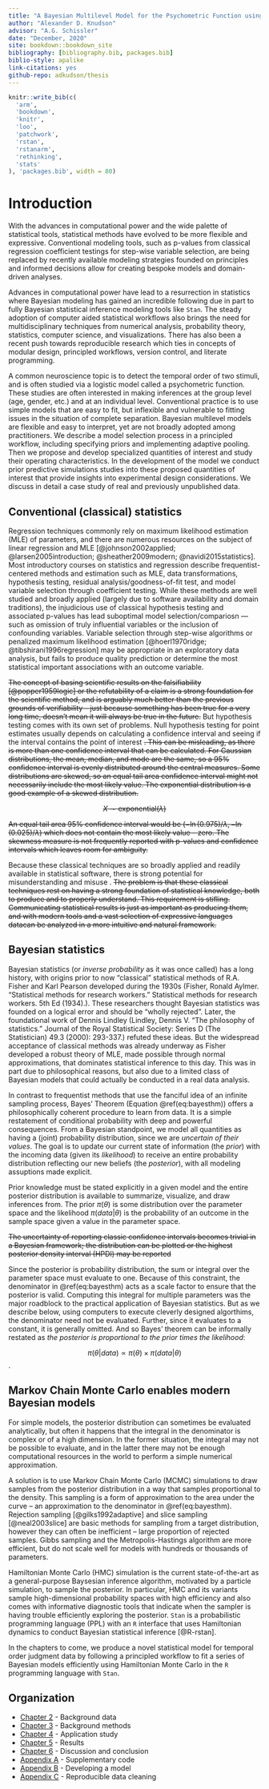 ```yaml
---
title: "A Bayesian Multilevel Model for the Psychometric Function using R and Stan"
author: "Alexander D. Knudson"
advisor: "A.G. Schissler"
date: "December, 2020"
site: bookdown::bookdown_site
bibliography: [bibliography.bib, packages.bib]
biblio-style: apalike
link-citations: yes
github-repo: adkudson/thesis
---
```


```r
knitr::write_bib(c(
  'arm',
  'bookdown', 
  'knitr', 
  'loo',
  'patchwork',
  'rstan', 
  'rstanarm', 
  'rethinking', 
  'stats' 
), 'packages.bib', width = 80)
```


# Introduction {#intro}


With the advances in computational power and the wide palette of statistical tools, statistical methods have evolved to be more flexible and expressive. Conventional modeling tools, such as p-values from classical regression coefficient testings for step-wise variable selection, are being replaced by recently available modeling strategies founded on principles and informed decisions allow for creating bespoke models and domain-driven analyses.


Advances in computational power have lead to a resurrection in statistics where Bayesian modeling has gained an incredible following due in part to fully Bayesian statistical inference modeling tools like `Stan`. The steady adoption of computer aided statistical workflows also brings the need for multidisciplinary techniques from numerical analysis, probability theory, statistics, computer science, and visualizations. There has also been a recent push towards reproducible research which ties in concepts of modular design, principled workflows, version control, and literate programming.



A common neuroscience topic is to detect the temporal order of two stimuli, and is often studied via a logistic model called a psychometric function. These studies are often interested in making inferences at the group level (age, gender, etc.) and at an individual level. Conventional practice is to use simple models that are easy to fit, but inflexible and vulnerable to fitting issues in the situation of complete separation. Bayesian multilevel models are flexible and easy to interpret, yet are not broadly adopted among practitioners. We describe a model selection process in a principled workflow, including specifying priors and implementing adaptive pooling. Then we propose and develop specialized quantities of interest and study their operating characteristics. In the development of the model we conduct prior predictive simulations studies into these proposed quantities of interest that provide insights into experimental design considerations. We discuss in detail a case study of real and previously unpublished data.


## Conventional (classical) statistics 

Regression techniques commonly rely on maximum likelihood estimation (MLE) of parameters, and there are numerous resources on the subject of linear regression and MLE [@johnson2002applied; @larsen2005introduction; @sheather2009modern; @navidi2015statistics]. Most introductory courses on statistics and regression describe frequentist-centered methods and estimation such as MLE, data transformations, hypothesis testing, residual analysis/goodness-of-fit test, and model variable selection through coefficient testing. While these methods are well studied and broadly applied (largely due to software availability and domain traditions), the injudicious use of classical hypothesis testing and associated p-values has lead suboptimal model selection/compariosn --- such as omission of truly influential variables or the inclusion of confounding variables. Variable selection through step-wise algorithms or penalized maximum likelihood estimation [@hoerl1970ridge; @tibshirani1996regression] may be appropriate in an exploratory data analysis, but fails to produce quality prediction or determine the most statistical important associations with an outcome variable.

<!-- mention/cite Statistical Methods for Research Workers -->

<!-- What is the main point of the discussion below? I didn't get the whole CI thing. If you want to critique CIs, I would focus on the fact that frequentist believe in a infinite sampling process that didn't happen (and you can't say with probability how often your CI captures the parameter). Further many CIs are approximate and don't have the right coverage. I'd focus the limitation that data summarization is information poor compared to a full distribution.-->

~~The concept of basing scientific results on the falsifiability [@popper1959logic] or the refutability of a claim is a strong foundation for the scientific method, and is arguably much better than the previous grounds of verifiability -- just because something has been true for a very long time, doesn't mean it will always be true in the future.~~ But hypothesis testing comes with its own set of problems. Null hypothesis testing for point estimates usually depends on calculating a confidence interval and seeing if the interval contains the point of interest <!-- this is not true usually. CIs are used to estimate and sometimes correspond exactly with an hypothesis test. Consider the 1-prop z test and the 1-prop z interval. they do not agree in general as the CI uses p_bar whereas in testing z is formed from the null value p0. -->
~~. This can be misleading, as there is more than one confidence interval that can be calculated. For Gaussian distributions, the mean, median, and mode are the same, so a 95% confidence interval is evenly distributed around the central measures. Some distributions are skewed, so an equal tail area confidence interval might not necessarily include the most likely value. The exponential distribution is a good example of a skewed distribution.~~


~~$$X \sim \mathrm{exponential} (\lambda)$$~~


~~An equal tail area 95% confidence interval would be $\left(-\ln(0.975)/\lambda, -\ln(0.025)/\lambda\right)$ which does not contain the most likely value -- zero. The skewness measure is not frequently reported with p-values and confidence intervals which leaves room for ambiguity.~~


Because these classical techniques are so broadly applied and readily available in statistical software, there is strong potential for misunderstanding and misuse <!-- same could be said for using stan... -->. ~~The problem is that these classical techniques rest on having a strong foundation of statistical knowledge, both to produce and to properly understand. This requirement is stifling. Communicating statistical results is just as important as producing them, and with modern tools and a vast selection of expressive languages datacan be analyzed in a more intuitive and natural framework.~~ <!-- I would agree that you need more stat knowledge to properly fit a model in stan then to use base::lm() properly -->


## Bayesian statistics

<!-- some of this you may want to move to the above section -->

Bayesian statistics (or *inverse probability* as it was once called) has a long history, with origins prior to now "classical" statistical methods  of R.A. Fisher and Karl Pearson developed during the 1930s (Fisher, Ronald Aylmer. "Statistical methods for research workers." Statistical methods for research workers. 5th Ed (1934).). These researchers thought Bayesian statistics was founded on a logical error and should be "wholly rejected". Later, the foundational work of Dennis Lindley (Lindley, Dennis V. "The philosophy of statistics." Journal of the Royal Statistical Society: Series D (The Statistician) 49.3 (2000): 293-337.) refuted these ideas. But the widespread acceptance of classical methods was already underway as Fisher developed a robust theory of MLE, made possible through normal approximations, that dominates statistical inference to this day. This was in part due to philosophical reasons, but also due to a limited class of Bayesian models that could actually be conducted in a real data analysis.

In contrast to frequentist methods that use the fanciful idea of an infinite sampling process, Bayes' Theorem (Equation \@ref(eq:bayesthm)) offers a philosophically coherent procedure to learn from data. It is a simple restatement of conditional probability with deep and powerful consequences. From a Bayesian standpoint, we model all quantities as having a (joint) probability distribution, since we are *uncertain of their values*. The goal is to update our current state of information (the *prior*) with the incoming data (given its *likelihood*) to receive an entire probability distribution reflecting our new beliefs (the *posterior*), with all modeling assuptions made explicit.

\begin{equation}
  P(\theta | data) = \frac{P(data | \theta)\cdot P(\theta)}{\sum_i P(data | \theta_i)} =   \frac{P(data | \theta)\cdot P(\theta)}{\int_\Omega P(data | \theta)d\theta}
  (\#eq:bayesthm)
\end{equation}

Prior knowledge must be stated explicitly in a given model and the entire posterior distribution is available to summarize, visualize, and draw inferences from.  The prior $\pi(\theta)$ is some distribution over the parameter space and the likelihood $\pi(data | \theta)$ is the probability of an outcome in the sample space given a value in the parameter space. 

~~The uncertainty of reporting classic confidence intervals becomes trivial in a Bayesian framework; the distribution can be plotted or the highest posterior density interval (HPDI) may be reported~~

Since the posterior is probability distribution, the sum or integral over the parameter space must evaluate to one. Because of this constraint, the denominator in \@ref(eq:bayesthm) acts as a scale factor to ensure that the posterior is valid. Computing this integral for multiple parameters was the major roadblock to the practical application of Bayesian statistics. But as we describe below, using computers to execute cleverly designed algorthims, the denominator need not be evaluated. Further, since it evaluates to a constant, it is generally omitted. And so Bayes' theorem can be informally restated as _the posterior is proportional to the prior times the likelihood_:

$$\pi(\theta \vert data) \propto \pi(\theta) \times \pi(data \vert \theta)$$.

## Markov Chain Monte Carlo enables modern Bayesian models

For simple models, the posterior distribution can sometimes be evaluated analytically, but often it happens that the integral in the denominator is complex or of a high dimension. In the former situation, the integral may not be possible to evaluate, and in the latter there may not be enough computational resources in the world to perform a simple numerical approximation.

A solution is to use Markov Chain Monte Carlo (MCMC) simulations to draw samples from the posterior distribution in a way that samples proportional to the density. This sampling is a form of approximation to the area under the curve -- an approximation to the denominator in \@ref(eq:bayesthm). Rejection sampling [@gilks1992adaptive] and slice sampling [@neal2003slice] are basic methods for sampling from a target distribution, however they can often be inefficient -- large proportion of rejected samples. Gibbs sampling and the Metropolis-Hastings algorithm are more efficient, but do not scale well for models with hundreds or thousands of parameters.

Hamiltonian Monte Carlo (HMC) simulation is the current state-of-the-art as a general-purpose Baysesian inference algorithm, motivated by a particle simulation, to sample the posterior. In particular, HMC and its variants sample high-dimensional probability spaces with high efficiency and also comes with informative diagnostic tools that indicate when the sampler is having trouble efficiently exploring the posterior. `Stan` is a probabilistic programming language (PPL) with an `R` interface that uses Hamiltonian dynamics to conduct Bayesian statistical inference [@R-rstan].

In the chapters to come, we produce a novel statistical model for temporal order judgment data by following a principled workflow to fit a series of Bayesian models efficiently using Hamiltonian Monte Carlo in the `R` programming language with `Stan`.

## Organization

- [Chapter 2](#data) - Background data
- [Chapter 3](#methods) - Background methods
- [Chapter 4](#application) - Application study
- [Chapter 5](#results) - Results
- [Chapter 6](#conclusion) - Discussion and conclusion
- [Appendix A](#code) - Supplementary code
- [Appendix B](#model-dev) - Developing a model
- [Appendix C](#reproduce) - Reproducible data cleaning
